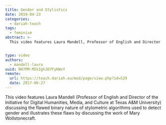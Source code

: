 ```yaml
---
title: Gender and Stylistics
date: 2019-04-23
categories:
  - dariah-teach
tags:
  - feminism
abstract: >-
  This video features Laura Mandell, Professor of English and Director of the Initiative for Digital Humanities, Media, and Culture at Texas A&M University, discussing the flawed binary nature of stylometric algorithms used to detect gender and illustrates these flaws by discussing the work of Mary Wollstonecraft.


type: video
authors:
  - mandell-laura
uuid: NH7PM-MIkIghJD7FyKWxY
remote:
  url: https://teach.dariah.eu/mod/page/view.php?id=529
  date: 2017-06-27
---
```


This video features Laura Mandell (Professor of English and Director of the Initiative for Digital Humanities, Media, and Culture at Texas A\&M University) discussing the flawed binary nature of stylometric algorithms used to detect gender and illustrates these flaws by discussing the work of Mary Wollstonecraft.

<VideoCard
  title="DH in Practice"
  subtitle="Gender and Stylistics"
  id="j1_ANz7FH4w"
  image="/assets/images/cms/posts/gender-and-stylistics/laura-mandell.jpg"
/>
